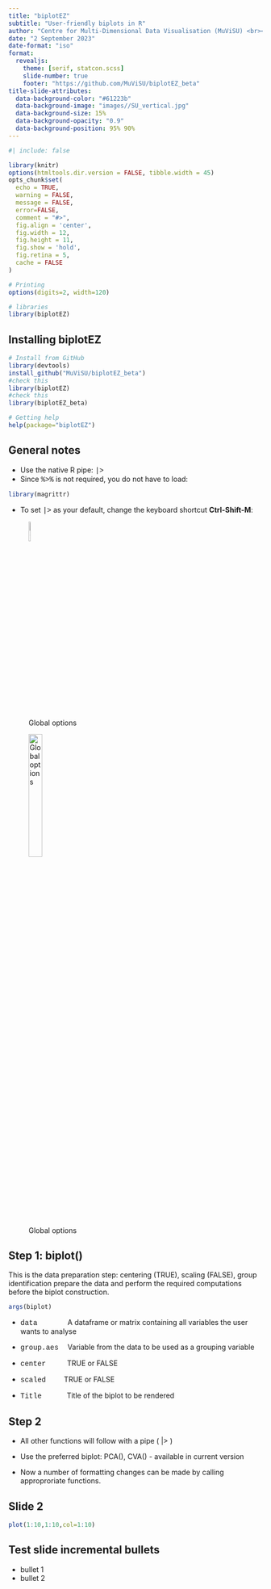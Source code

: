 ```yaml
---
title: "biplotEZ"
subtitle: "User-friendly biplots in R" 
author: "Centre for Multi-Dimensional Data Visualisation (MuViSU) <br><br> StatCon 2023 <br><br> muvisu@sun.ac.za"
date: "2 September 2023"
date-format: "iso"
format: 
  revealjs:
    theme: [serif, statcon.scss]
    slide-number: true
    footer: "https://github.com/MuViSU/biplotEZ_beta"
title-slide-attributes: 
  data-background-color: "#61223b"
  data-background-image: "images//SU_vertical.jpg"
  data-background-size: 15%
  data-background-opacity: "0.9"
  data-background-position: 95% 90%
---
```


```r
#| include: false

library(knitr)
options(htmltools.dir.version = FALSE, tibble.width = 45)
opts_chunk$set(
  echo = TRUE, 
  warning = FALSE, 
  message = FALSE, 
  error=FALSE, 
  comment = "#>",
  fig.align = 'center', 
  fig.width = 12, 
  fig.height = 11, 
  fig.show = 'hold', 
  fig.retina = 5,
  cache = FALSE
)

# Printing
options(digits=2, width=120)

# libraries
library(biplotEZ)

```

## Installing **biplotEZ**

```r
# Install from GitHub
library(devtools)
install_github("MuViSU/biplotEZ_beta")
#check this
library(biplotEZ)
#check this
library(biplotEZ_beta)

# Getting help                 
help(package="biplotEZ")
```

## General notes

::: nonincremental
-   Use the native R pipe: [\|\>]{style="font-family: 'Courier New'"}\
-   Since [%\>%]{style="font-family: 'Courier New'"} is not required, you do not have to load:

```r
library(magrittr)
```

-   To set [\|\>]{style="font-family: 'Courier New'"} as your default, change the keyboard shortcut **Ctrl-Shift-M**:

::: {layout-ncol="2"}
![Global options](\images\GlobalOptions.jpg){width="10%"}

![Global options](\images\NativePipe.jpg){width="25%"}
:::
:::

## Step 1: **biplot()**

This is the data preparation step: centering (TRUE), scaling (FALSE), group identification prepare the data and perform the required computations before the biplot construction. 
```r
args(biplot)
```
::: nonincremental
-   [data]{style="font-family: 'Courier New'"}     A dataframe or matrix containing all variables the user wants to analyse

-   [group.aes]{style="font-family: 'Courier New'"}  Variable from the data to be used as a grouping variable

-   [center]{style="font-family: 'Courier New'"}   TRUE or FALSE

-   [scaled]{style="font-family: 'Courier New'"}    TRUE or FALSE

-   [Title]{style="font-family: 'Courier New'"}     Title of the biplot to be rendered
:::

## Step 2
::: nonincremental
-   All other functions will follow with a pipe ( \|\> )

-   Use the preferred biplot: PCA(), CVA() - available in current version

-   Now a number of formatting changes can be made by calling approproriate functions. 
:::

## Slide 2

```r
plot(1:10,1:10,col=1:10)
```

## Test slide incremental bullets

::: incremental
-   bullet 1
-   bullet 2
:::
